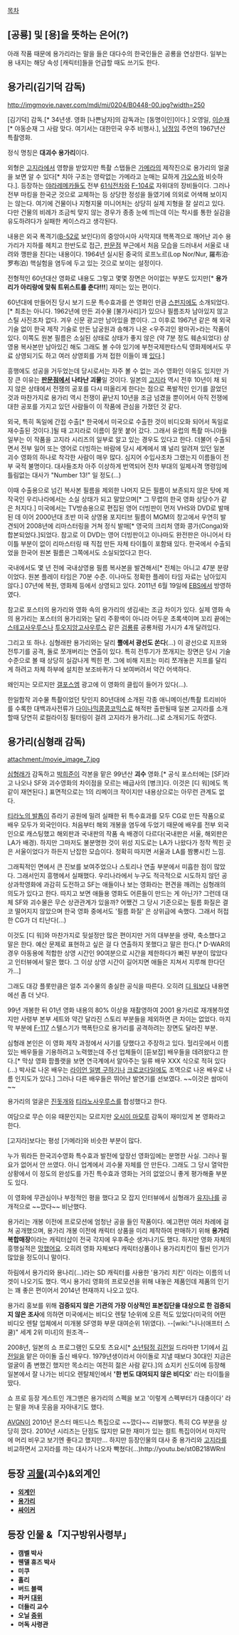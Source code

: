 [[목차]]

== [공룡] 및 [용]을 뜻하는 은어(?) ==
아래 작품 때문에 용가리라는 말을 들은 대다수의 한국인들은 공룡을 연상한다. 일부는 용 내지는 해당 속성 [캐릭터]들을 언급할 때도 쓰기도 한다.

== 용가리(김기덕 감독) ==
http://imgmovie.naver.com/mdi/mi/0204/B0448-00.jpg?width=250

[김기덕] 감독.[* 34년생. 영화 [나쁜남자]의 감독과는 [동명이인]이다.] 오영일, [[이순재]][* 야동순재 그 사람 맞다. 여기서는 대한민국 우주 비행사.], [[남정임]] 주연의 1967년산 특촬영화.

정식 명칭은 '''대괴수 용가리'''이다.

외형은 [[고지라]]에서 영향을 받았지만 특촬 스탭들은 [[가메라]]의 제작진으로 용가리의 얼굴을 보면 알 수 있다[* 치아 구조는 영락없는 가메라고 눈매는 묘하게 [[갸오스]]와 비슷하다.]. 등장하는 [[야라레메카]]들도 전부 [[61식전차]]와 [[F-104]]로 자위대의 장비들이다. 그러나 전부 마킹을 한국군 것으로 교체하는 등 상당한 정성을 들였기에 의외로 어색해 보이지는 않는다. 여기에 건물이나 지형지물 미니어처는 상당히 실제 지형을 잘 살리고 있다. 다만 건물의 비례가 조금씩 맞지 않는 경우가 종종 눈에 띄는데 이는 착시를 통한 실감을 유도하려다가 실패한 케이스라고 생각된다.

내용은 외국 폭격기([[B-52]]로 보인다)의 중앙아시아 사막지대 핵폭격으로 깨어난 괴수 용가리가 지하를 헤치고 한반도로 접근, [[판문점]] 부근에서 처음 모습을 드러내서 서울로 내려와 깽판을 친다는 내용이다. 1964년 실시된 중국의 로프노르(Lop Nor/Nur, 羅布泊·罗布泊) 핵실험을 염두에 두고 있는 것으로 보이는 설정이다.

전형적인 60년대산 영화로 내용도 그렇고 몇몇 장면은 어이없는 부분도 있지만[* '''용가리가 아리랑에 맞춰 트위스트를 춘다!!!'''] 재미는 있는 편이다.

60년대에 만들어진 당시 보기 드문 특수효과를 쓴 영화인 만큼 [[스펀지]]에도 소개되었다.[* 최초는 아니다. 1962년에 만든 괴수물 [불가사리]가 있으나 필름조차 남아있지 않고 스틸 사진조차 없다. 겨우 신문 광고만 남아있을 뿐이다. 그 이후로 1967년 같은 해 외국 기술 없이 한국 제작 기술로 만든 남궁원과 송해가 나온 <우주괴인 왕마귀>라는 작품이 있다. 이쪽도 원본 필름은 소실된 상태로 상태가 좋지 않은 (약 7분 정도 훼손되었다) 상영용 복사본만 남아있긴 해도 그래도 볼 수야 있기에 부천국제판타스틱 영화제에서도 무료 상영되기도 하고 여러 상영회를 가져 접한 이들이 꽤 [http://www.pennyway.net/1705 있다].]

흥행에도 성공을 거두었는데 당시로서는 자주 볼 수 없는 괴수 영화인 이유도 있지만 가장 큰 이유는 '''[[판문점]]에서 나타난 괴물'''일 것이다. 일본의 [[고지라]] 역시 전후 10년이 채 되지 않은 상태에서 전쟁의 공포를 다시 떠올리게 한다는 점으로 폭발적인 인기를 끌었던 것과 마찬가지로 용가리 역시 전쟁이 끝난지 10년을 조금 넘겼을 뿐이어서 아직 전쟁에 대한 공포를 가지고 있던 사람들이 이 작품에 관심을 가졌던 것 같다.

외국, 특히 독일에 간접 수출[* 한국에서 미국으로 수출한 것이 비디오화 되어서 독일로 재수출된 것이다.]될 때 고지라로 이름이 잘못 붙어 갔다. 그래서 유럽의 특촬 마니아들 일부는 이 작품을 고지라 시리즈의 일부로 알고 있는 경우도 있다고 한다. 더불어 수출되면서 전부 일어 또는 영어로 더빙하는 바람에 당시 세계에서 꽤 널리 알려져 있던 일본 괴수 영화의 하나로 착각한 사람이 매우 많다. 심지어 수입사조차 그랬는지 이름들이 전부 국적 불명이다. 대사들조차 아주 이상하게 번역되어 전차 부대의 일제사격 명령임에 틀림없는 대사가 "Number 13!" 일 정도(...)

이때 수출용으로 넘긴 복사본 필름을 제외한 나머지 모든 필름이 보존되지 않은 탓에 제작국인 우리나라에서는 소실 상태가 되고 말았으며[* 그 무렵의 한국 영화 상당수가 같은 처지다.] 미국에서는 TV방송용으로 편집된 영어 더빙판이 먼저 VHS와 DVD로 발매된 데 이어 2000년대 초반 미국 상영용 포지티브 필름이 MGM의 창고에서 우연히 발견되어 2008년에 리마스터링을 거쳐 정식 발매[* 영국의 크리처 영화 콩가(Conga)와 합본되었다.]되었다. 참고로 이 DVD는 영어 더빙판이고 이나마도 완전판은 아니어서 타이틀 부분이 없이 리마스터링 때 직접 만든 자체 타이틀이 포함돼 있다. 한국에서 수출되었을 한국어 원본 필름은 그쪽에서도 소실되었다고 한다.

국내에서도 몇 년 전에 국내상영용 필름 복사본을 발견해서[* 전체는 아니고 47분 분량이었다. 원본 플레이 타임은 70분 수준. 이나마도 정확한 플레이 타임 자료는 남아있지 않다.] 07년에 복원, 영화제 등에서 상영되고 있다. 2011년 6월 19일에 [[EBS]]에서 방영하였다.

참고로 포스터의 용가리와 영화 속의 용가리의 생김새는 조금 차이가 있다. 실제 영화 속의 용가리는 포스터의 용가리와는 달리 주황색이 아니라 어두운 초록색이며 꼬리 끝에는 [[스테고사우루스]]나 [[투오지앙고사우루스]] 같은 [[검룡류]] 공룡처럼 가시가 4개 달려있다.

그리고 또 하나. 심형래판 용가리와는 달리 '''뿔에서 광선도 쏜다'''(...) 이 광선으로 지프와 전투기를 공격, 둘로 쪼개버리는 연출이 있다. 특히 전투기가 쪼개지는 장면은 당시 기술 수준으로 볼 때 상당히 실감나게 찍힌 편. 그에 비해 지프는 미리 쪼개놓은 지프를 달리게 하려고 차체 하부에 설치한 보조바퀴가 다 보여버려서 약간 어색하다.

왜인지는 모르지만 [[갤포스엠]] 광고에 이 영화의 클립이 들어가 있다(...).

한일합작 괴수물 특촬이었던 탓인지 80년대에 소개된 각종 애니메이션/특촬 트리비아를 수록한 대백과사전류가 [[다이나믹콩콩코믹스]]로 해적판 출판될때 일본 고지라를 소개할때 당연히 로컬라이징 필터링이 걸려 고지라가 용가리(...)로 소개되기도 하였다.

== 용가리(심형래 감독) ==
attachment:/movie_image_7.jpg 

[[심형래]]가 감독하고 [[박희준]]이 각본을 맡은 99년산 '''괴수''' 영화.[* 공식 포스터에는 [SF]라고 나오나 SF와 괴수영화의 차이점을 모르는 배급사의 [병크]다. 이것은 [디 워]에도 똑같이 재연된다.] 표면적으로는 1의 리메이크 작이지만 내용상으로는 아무런 관계도 없다.

[[티라노의 발톱]]이 쥬라기 공원에 밀려 실패한 뒤 특수효과를 모두 CG로 만든 작품으로 배우 모두가 외국인이다. 처음부터 해외 개봉을 염두에 두었기 때문에 배우를 전부 외국인으로 캐스팅했고 해외판과 국내판의 작품 속 배경이 다르다(국내판은 서울, 해외판은 LA가 배경). 하지만 그마저도 불분명한 것이 위성 지도로는 LA가 나왔다가 정작 찍힌 곳은 서울이었다가 하든지 난잡한 모습이다. 정확히 따지면 서울과 LA를 짬뽕시킨 느낌.

그래픽적인 면에서 큰 진보를 보여주었으나 스토리나 연출 부분에서 미흡한 점이 많았다. 그래서인지 흥행에서 실패했다. 우리나라에서 누구도 적극적으로 시도하지 않던 공상과학영화에 과감히 도전하고 SF는 애들이나 보는 영화라는 편견을 깨려는 심형래의 의도가 있다고 한다. 따지고 보면 애들용 영화도 어른들이 만드는 게 아닌가? 그런데 대체 SF와 괴수물은 무슨 상관관계가 있을까? 어쨌건 그 당시 기준으로는 필름 화질은 결코 떨어지지 않았으며 한국 영화 중에서도 '필름 화질' 은 상위급에 속했다. 그래서 허접한 CG가 더 티난다(...)
 
이것도 [디 워]와 마찬가지로 뒷설정만 많은 편이지만 거의 대부분을 생략, 축소했다고 말은 한다. 예산 문제로 표현하고 싶은 걸 다 연출하지 못했다고 말은 한다.[* D-WAR의 경우 아동용에 적합한 상영 시간인 90여분으로 시간을 제한하다가 빠진 부분이 많았다고 인터뷰에서 말은 했다. 그 이상 상영 시간이 길어지면 애들은 지쳐서 지루해 한다던가...]

그래도 대강 플롯만큼은 얼추 괴수물의 충실한 공식을 따른다. 오히려 [[디 워]]보다 내용면에선 좀 더 낫다.

99년 개봉한 뒤 01년 영화 내용의 80% 이상을 재촬영하여 2001 용가리로 재개봉하였지만 사령부 본부 세트와 약간 달라진 스토리 부분들을 제외하면 큰 차이는 없었다. 마지막 부분에 [[F-117]] 스텔스기가 핵폭탄으로 용가리를 공격하려는 장면도 달라진 부분.

심형래 본인은 이 영화 제작 과정에서 사기를 당했다고 주장하고 있다. 헐리웃에서 이름 있는 배우들을 기용하려고 노력했는데 주선 업체들이 [듣보잡] 배우들을 데려왔다고 한다.[* 막상 영화 팜플랫을 보면 연극계에서 알아주는 일류 배우 XXX 식으로 적혀 있다(...) 박사로 나온 배우는 [[라이언 일병 구하기]]나 [[크로코다일]]에도 조역으로 나온 배우로 나름 인지도가 있다.] 그러나 다른 배우들은 뛰어난 발연기를 선보였다. ~~이것은 쌈마이~~

용가리의 얼굴은 [[진돗개]]와 [[티라노사우루스]]를 합성했다고 한다.

여담으로 무슨 이유 때문인지는 모르지만 [[오시이 마모루]] 감독이 재미있게 본 영화라고 한다.

[고지라]보다는 평성 [가메라]와 비슷한 부분이 많다.

누가 뭐라든 한국괴수영화 특수효과 발전에 앞장선 영화임에는 분명한 사실. 그러나 필요가 없어서 안 쓰였다. 아니 업계에서 괴수물 자체를 안 만든다. 그래도 그 당시 열악한 상황에서 이 정도의 완성도를 가진 특수효과 영화는 거의 없었으니 좋게 평가해줄 부분도 있다.

이 영화에 무관심이나 부정적인 평을 했다고 모 잡지 인터뷰에서 심형래가 [[유지나]]를 공개적으로 ~~깠다~~ 비난했다.

용가리는 개봉 이전에 프로모션에 엄청난 공을 들인 작품이다. 예고편만 여러 차례에 걸쳐 공개했으며, 용가리 개봉 이전에 캐릭터 상품을 미리 제작하여 판매하기 위해 '''용가리 복합매장'''이라는 캐릭터샵이 전국 각지에 우후죽순 생겨나기도 했다. 하지만 영화 자체의 흥행실적은 [[망했어요]]. 오히려 영화 자체보다 캐릭터상품이나 용가리치킨이 훨씬 인기가 많았을 정도이니 말이다.

하림에서 용가리와 용나리(...)라는 SD 캐릭터를 사용한 '용가리 치킨' 이라는 이름의 너겟이 나오기도 했다. 역시 용가리 영화의 프로모션을 위해 내놓은 제품인데 제품의 인기는 꽤 좋은 편이어서 2014년 현재까지 나오고 있다.

용가리 홍보를 위해 '''검증되지 않은 기관의 가장 이상적인 표본집단을 대상으로 한 검증되지 않은 조사'''에 의하면 미국에서는 비디오 렌탈 1순위에 오른 적도 있었다(미국의 어떤 비디오 렌탈 업체에서 미개봉 SF영화 부문 대여순위 1위였다). --[wiki:"나나(애프터 스쿨)" 세계 2위 미녀]의 원조격--

2008년, 일본의 쇼 프로그램인 도모토 츠요시[* [[소년탐정 김전일]] 드라마판 1기에서 [[김전일]]을 맡은 아이돌 출신 배우다. 1979년생이라서 아이돌로 지낼 때보다 30대인 지금은 얼굴이 좀 변했긴 했지만 목소리는 여전히 젊은 사람 같다.]의 쇼지키 신도이에 등장해 일본에서 잘 나가는 비디오 렌탈체인에서 ''''한 번도 대여되지 않은 비디오'''' 라는 타이틀을 땄다.

쇼 프로 등장 게스트인 개그맨은 용가리의 스펙을 보고 '이렇게 스펙부터가 대충이다' 라는 말을 꺼내 웃음을 자아내기도 했다.

[[AVGN]]이 2010년 몬스터 매드니스 특집으로 ~~깠다~~ 리뷰했다. 특히 CG 부분을 상당히 깠다. 2010년 시리즈는 단점도 많지만 묘한 재미가 있는 컬트 특집이어서 마지막에 머리 비우고 보기엔 좋다고 했지만... 하지만 등장인물의 대사 중 용가리와 [[고지라]]를 비교하면서 고지라를 까는 대사가 나오자 빡쳤다(...)http://youtu.be/st0B218WRnI

== '''등장 [[괴물]](괴수)&외계인''' ==

* '''[[외계인]]'''
* '''[[용가리]]'''
* '''[[싸이커]]'''

== '''등장 인물 &「지구방위사령부」''' ==

* '''캠벨 박사'''
* '''웬델 휴즈 박사'''
* '''미쿠'''
* '''홀리'''
* '''버드 블랙'''
* '''파커 [[대위]]'''
* '''더들리 교수'''
* '''오닐 [[중위]]'''
* '''머독 사령관'''

